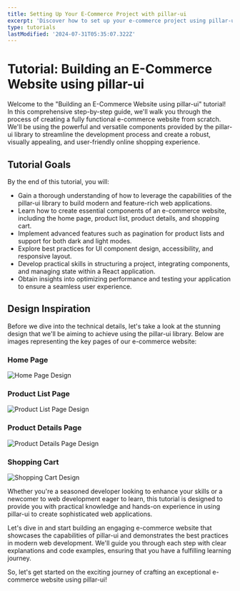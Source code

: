 ```yaml
---
title: Setting Up Your E-Commerce Project with pillar-ui
excerpt: 'Discover how to set up your e-commerce project using pillar-ui. This guide covers creating a CRA project, installing pillar-ui, and building a powerful e-commerce website with reusable components, utility functions, icons, and React hooks. Get started on your journey to a stunning and functional online store.'
type: tutorials
lastModified: '2024-07-31T05:35:07.322Z'
---
```


# Tutorial: Building an E-Commerce Website using pillar-ui

Welcome to the "Building an E-Commerce Website using pillar-ui" tutorial! In this comprehensive step-by-step guide, we'll walk you through the process of creating a fully functional e-commerce website from scratch. We'll be using the powerful and versatile components provided by the pillar-ui library to streamline the development process and create a robust, visually appealing, and user-friendly online shopping experience.

## Tutorial Goals

By the end of this tutorial, you will:

- Gain a thorough understanding of how to leverage the capabilities of the pillar-ui library to build modern and feature-rich web applications.
- Learn how to create essential components of an e-commerce website, including the home page, product list, product details, and shopping cart.
- Implement advanced features such as pagination for product lists and support for both dark and light modes.
- Explore best practices for UI component design, accessibility, and responsive layout.
- Develop practical skills in structuring a project, integrating components, and managing state within a React application.
- Obtain insights into optimizing performance and testing your application to ensure a seamless user experience.

## Design Inspiration

Before we dive into the technical details, let's take a look at the stunning design that we'll be aiming to achieve using the pillar-ui library. Below are images representing the key pages of our e-commerce website:

### Home Page

![Home Page Design](url_to_home_page_image)

### Product List Page

![Product List Page Design](url_to_product_list_image)

### Product Details Page

![Product Details Page Design](url_to_product_details_image)

### Shopping Cart

![Shopping Cart Design](url_to_shopping_cart_image)

Whether you're a seasoned developer looking to enhance your skills or a newcomer to web development eager to learn, this tutorial is designed to provide you with practical knowledge and hands-on experience in using pillar-ui to create sophisticated web applications.

Let's dive in and start building an engaging e-commerce website that showcases the capabilities of pillar-ui and demonstrates the best practices in modern web development. We'll guide you through each step with clear explanations and code examples, ensuring that you have a fulfilling learning journey.

So, let's get started on the exciting journey of crafting an exceptional e-commerce website using pillar-ui!
